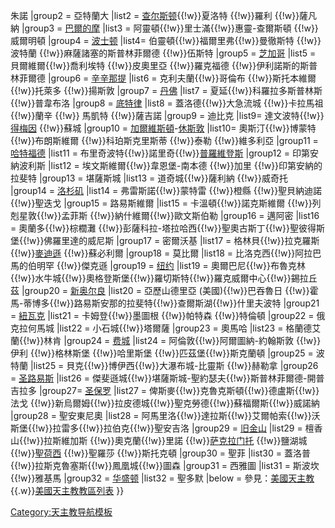 {{Navbox
|name =美国天主教主教座堂
|title =美國罗马天主教主教座堂
|group1 = 安克雷奇
|list1 =費爾班克斯 {{!w}}朱諾
|group2 = 亞特蘭大
|list2 = [[圣若翰洗者主教座堂 (查尔斯顿)|查尔斯顿]]{{!w}}夏洛特 {{!w}}羅利 {{!w}}薩凡納
|group3 = [[巴爾的摩主教座堂|巴爾的摩]]
|list3 = 阿靈頓{{!w}}里士滿{{!w}}惠靈-查爾斯頓 {{!w}}威爾明頓
|group4 = [[圣十字主教座堂 (波士顿)|波士顿]]
|list4= 伯靈頓{{!w}}福爾里弗{{!w}}曼徹斯特 {{!w}}波特蘭 {{!w}}麻薩諸塞的斯普林菲爾德 {{!w}}伍斯特
|group5 = [[圣名主教座堂 (芝加哥)|芝加哥]]
|list5 = 貝爾維爾{{!w}}喬利埃特 {{!w}}皮奧里亞 {{!w}}羅克福德 {{!w}}伊利諾斯的斯普林菲爾德
|group6 = [[圣伯多禄锁链主教座堂|辛辛那提]]
|list6 = 克利夫蘭{{!w}}哥倫布 {{!w}}斯托本維爾 {{!w}}托萊多 {{!w}}揚斯敦
|group7 = [[圣母无玷始胎圣殿主教座堂 (丹佛)|丹佛]]
|list7 = 夏延{{!w}}科羅拉多斯普林斯 {{!w}}普韋布洛 
|group8 = [[圣体主教座堂|底特律]]
|list8 = 蓋洛德{{!w}}大急流城 {{!w}}卡拉馬祖 {{!w}}蘭辛 {{!w}} 馬凱特 {{!w}}薩吉諾
|group9 = 迪比克
|list9= 達文波特{{!w}}[[圣盎博罗削主教座堂 (得梅因)|得梅因]] {{!w}}蘇城
|group10 = [[聖瑪利亞聖殿主教座堂 (加爾維斯頓)|加爾維斯頓]]-[[聖心共主教座堂 (休斯頓)|休斯敦]]
|list10= 奧斯汀{{!w}}博蒙特{{!w}}布朗斯維爾 {{!w}}科珀斯克里斯蒂 {{!w}}泰勒 {{!w}}維多利亞 
|group11 = [[圣若瑟主教座堂 (哈特福德)|哈特福德]]
|list11 = 布里奇波特{{!w}}諾里奇{{!w}}[[圣伯多禄圣保禄主教座堂 (普罗维登斯)|普羅維登斯]]
|group12 = 印第安納波利斯
|list12 = 埃文斯維爾{{!w}}韋恩堡-南本德 {{!w}}加里 {{!w}}印第安納的拉斐特
|group13 = 堪薩斯城
|list13 = 道奇城{{!w}}薩利納 {{!w}}威奇托
|group14 = [[天使之后主教座堂|洛杉矶]]
|list14 = 弗雷斯諾{{!w}}蒙特雷 {{!w}}橙縣 {{!w}}聖貝納迪諾 {{!w}}聖迭戈
|group15 = 路易斯維爾
|list15 = 卡溫頓{{!w}}諾克斯維爾 {{!w}}列剋星敦{{!w}}孟菲斯 {{!w}}納什維爾{{!w}}歐文斯伯勒
|group16 = 邁阿密
|list16 = 奧蘭多{{!w}}棕櫚灘 {{!w}}彭薩科拉-塔拉哈西{{!w}}聖奧古斯丁{{!w}}聖彼得斯堡{{!w}}佛羅里達的威尼斯
|group17 = 密爾沃基
|list17 = 格林貝{{!w}}拉克羅斯{{!w}}[[聖拉斐爾主教座堂 (麥迪遜)|麥迪遜]] {{!w}}蘇必利爾 
|group18 = 莫比爾
|list18 = 比洛克西{{!w}}阿拉巴馬的伯明罕 {{!w}}傑克遜 
|group19 = [[圣巴特里爵主教座堂 (纽约)|纽约]]
|list19 = 奧爾巴尼{{!w}}布魯克林 {{!w}}水牛城{{!w}}奧格登斯堡{{!w}}羅切斯特{{!w}}羅克威爾中心{{!w}}錫拉丘茲
|group20 = [[圣路易主教座堂 (新奥尔良)|新奥尔良]]
|list20 = 亞歷山德里亞 (美國){{!w}}巴吞魯日 {{!w}}霍馬-蒂博多{{!w}}路易斯安那的拉斐特{{!w}}查爾斯湖{{!w}}什里夫波特
|group21 = [[聖心聖殿主教座堂 (紐瓦克)|紐瓦克]]
|list21 = 卡姆登{{!w}}墨圖根 {{!w}}帕特森 {{!w}}特倫頓 
|group22 = 俄克拉何馬城
|list22 = 小石城{{!w}}塔爾薩 
|group23 = 奧馬哈
|list23 = 格蘭德艾蘭{{!w}}林肯 
|group24 = [[聖伯多祿聖保祿聖殿主教座堂|费城]]
|list24 = 阿倫敦{{!w}}阿爾圖納-約翰斯敦 {{!w}}伊利 {{!w}}格林斯堡 {{!w}}哈里斯堡 {{!w}}匹茲堡{{!w}}斯克蘭頓
|group25 = 波特蘭
|list25 = 貝克{{!w}}博伊西{{!w}}大瀑布城-比靈斯 {{!w}}赫勒拿 
|group26 = [[聖路易聖殿主教座堂|圣路易斯]]
|list26 = 傑斐遜城{{!w}}堪薩斯城-聖約瑟夫{{!w}}斯普林菲爾德-開普吉拉多 
|group27= [[圣保禄主教座堂 (圣保罗)|圣保罗]]
|list27 = 俾斯麥{{!w}}克魯克斯頓{{!w}}德盧斯{{!w}}法戈 {{!w}}新烏爾姆{{!w}}拉皮德城{{!w}}聖克勞德{{!w}}蘇福爾斯{{!w}}威諾納
|group28 = 聖安東尼奧
|list28 = 阿馬里洛{{!w}}達拉斯{{!w}}艾爾帕索{{!w}}沃斯堡{{!w}}拉雷多{{!w}}拉伯克{{!w}}聖安吉洛
|group29 = [[圣母升天主教座堂 (旧金山)|旧金山]]
|list29 = 檀香山{{!w}}拉斯維加斯 {{!w}}奧克蘭{{!w}}里諾 {{!w}}[[圣体主教座堂 (萨克拉门托)|萨克拉门托]] {{!w}}鹽湖城{{!w}}[[聖若瑟聖殿主教座堂 (聖荷西)|聖荷西]] {{!w}}聖羅莎 {{!w}}斯托克頓
|group30 = 聖菲
|list30 = 蓋洛普{{!w}}拉斯克魯塞斯{{!w}}鳳凰城{{!w}}圖森 
|group31 = 西雅圖
|list31 = 斯波坎{{!w}}雅基馬 
|group32 = [[圣玛窦主教座堂 (华盛顿)|华盛顿]]
|list32 = 聖多默 
|below = 參見：[[美國天主教]]{{.w}}[[美國天主教教區列表]]
}}<noinclude>
[[Category:天主教导航模板]]
</noinclude>